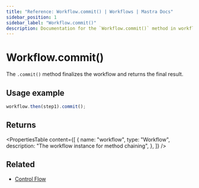 ```yaml
---
title: "Reference: Workflow.commit() | Workflows | Mastra Docs"
sidebar_position: 1
sidebar_label: "Workflow.commit()"
description: Documentation for the `Workflow.commit()` method in workflows, which finalizes the workflow and returns the final result.
---
```


# Workflow.commit()

The `.commit()` method finalizes the workflow and returns the final result.

## Usage example

```typescript copy
workflow.then(step1).commit();
```

## Returns

<PropertiesTable
  content={[
    {
      name: "workflow",
      type: "Workflow",
      description: "The workflow instance for method chaining",
    },
  ]}
/>

## Related

- [Control Flow](/docs/workflows/control-flow)
